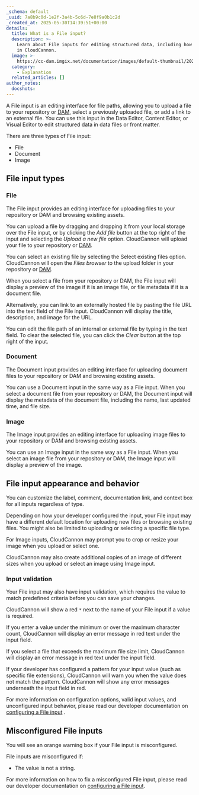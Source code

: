 ```yaml
---
_schema: default
_uuid: 7a8b9c0d-1e2f-3a4b-5c6d-7e8f9a0b1c2d
_created_at: 2025-05-30T14:39:51+00:00
details:
  title: What is a File input?
  description: >-
    Learn about File inputs for editing structured data, including how they work
    in CloudCannon.
  image: >-
    https://cc-dam.imgix.net/documentation/images/default-thumbnail/2023-Q4/CloudCannon-Documentation-Thumbnail.png
  category:
    - Explanation
  related_articles: []
author_notes:
  docshots:
---
```

A File input is an editing interface for file paths, allowing you to upload a file to your repository or [DAM](/documentation/articles/integrating-your-dam-with-cloudcannon/), select a previously uploaded file, or add a link to an external file. You can use this input in the Data Editor, Content Editor, or Visual Editor to edit structured data in data files or front matter.

There are three types of File input:

* File
* Document
* Image

## File input types

### File

The File input provides an editing interface for uploading files to your repository or DAM and browsing existing assets.

You can upload a file by dragging and dropping it from your local storage over the File input, or by clicking the *Add file* button at the top right of the input and selecting the *Upload a new file* option. CloudCannon will upload your file to your repository or [DAM](/documentation/articles/integrating-your-dam-with-cloudcannon/).

You can select an existing file by selecting the Select existing files option. CloudCannon will open the *Files browser* to the upload folder in your repository or [DAM](/documentation/articles/integrating-your-dam-with-cloudcannon/).

When you select a file from your repository or DAM, the File input will display a preview of the image if it is an image file, or file metadata if it is a document file.

Alternatively, you can link to an externally hosted file by pasting the file URL into the text field of the File input. CloudCannon will display the title, description, and image for the URL.

You can edit the file path of an internal or external file by typing in the text field. To clear the selected file, you can click the *Clear* button at the top right of the input.

### Document

The Document input provides an editing interface for uploading document files to your repository or DAM and browsing existing assets.

You can use a Document input in the same way as a File input. When you select a document file from your repository or DAM, the Document input will display the metadata of the document file, including the name, last updated time, and file size.

### Image

The Image input provides an editing interface for uploading image files to your repository or DAM and browsing existing assets.

You can use an Image input in the same way as a File input. When you select an image file from your repository or DAM, the Image input will display a preview of the image.

## File input appearance and behavior

You can customize the label, comment, documentation link, and context box for all inputs regardless of type.

Depending on how your developer configured the input, your File input may have a different default location for uploading new files or browsing existing files. You might also be limited to uploading or selecting a specific file type.

For Image inputs, CloudCannon may prompt you to crop or resize your image when you upload or select one.

CloudCannon may also create additional copies of an image of different sizes when you upload or select an image using Image input.

### Input validation

Your File input may also have input validation, which requires the value to match predefined criteria before you can save your changes.

CloudCannon will show a red `*` next to the name of your File input if a value is required.

If you enter a value under the minimum or over the maximum character count, CloudCannon will display an error message in red text under the input field.

If you select a file that exceeds the maximum file size limit, CloudCannon will display an error message in red text under the input field.

If your developer has configured a pattern for your input value (such as specific file extensions), CloudCannon will warn you when the value does not match the pattern. CloudCannon will show any error messages underneath the input field in red.

For more information on configuration options, valid input values, and unconfigured input behavior, please read our developer documentation on [configuring a File input](/documentation/articles/configure-a-file-input/) .

## Misconfigured File inputs

You will see an orange warning box if your File input is misconfigured.

File inputs are misconfigured if:

* The value is not a string.

For more information on how to fix a misconfigured File input, please read our developer documentation on [configuring a File input](/documentation/articles/configure-a-file-input/).